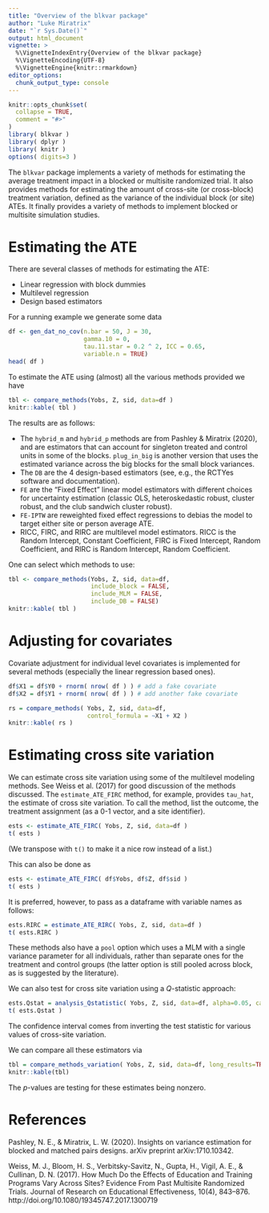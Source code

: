 ```yaml
---
title: "Overview of the blkvar package"
author: "Luke Miratrix"
date: "`r Sys.Date()`"
output: html_document
vignette: >
  %\VignetteIndexEntry{Overview of the blkvar package}
  %\VignetteEncoding{UTF-8}
  %\VignetteEngine{knitr::rmarkdown}
editor_options: 
  chunk_output_type: console
---
```


<style type="text/css">
.table {

    width: 40%;
    margin-left:auto; 
    margin-right:auto;
}
</style>


```r
knitr::opts_chunk$set(
  collapse = TRUE,
  comment = "#>"
)
library( blkvar )
library( dplyr )
library( knitr )
options( digits=3 )
```

The `blkvar` package implements a variety of methods for estimating the average treatment impact in a blocked or multisite randomized trial. It also provides methods for estimating the amount of cross-site (or cross-block) treatment variation, defined as the variance of the individual block (or site) ATEs. It finally provides a variety of methods to implement blocked or multisite simulation studies.

# Estimating the ATE

There are several classes of methods for estimating the ATE:

* Linear regression with block dummies
* Multilevel regression
* Design based estimators
    
For a running example we generate some data
```r
df <- gen_dat_no_cov(n.bar = 50, J = 30, 
                     gamma.10 = 0, 
                     tau.11.star = 0.2 ^ 2, ICC = 0.65, 
                     variable.n = TRUE)
head( df )
```

To estimate the ATE using (almost) all the various methods provided we have
```r
tbl <- compare_methods(Yobs, Z, sid, data=df )
knitr::kable( tbl )
```

The results are as follows:

* The `hybrid_m` and `hybrid_p` methods are from Pashley & Miratrix (2020), and are estimators that can account for singleton treated and control units in some of the blocks. `plug_in_big` is another version that uses the estimated variance across the big blocks for the small block variances.
* The `DB` are the 4 design-based estimators (see, e.g., the RCTYes software and documentation).  
* `FE` are the "Fixed Effect" linear model estimators with different choices for uncertainty estimation (classic OLS, heteroskedastic robust, cluster robust, and the club sandwich cluster robust).  
* `FE-IPTW` are reweighted fixed effect regressions to debias the model to target either site or person average ATE.  
* RICC, FIRC, and RIRC are multilevel model estimators. RICC is the Random Intercept, Constant Coefficient, FIRC is Fixed Intercept, Random Coefficient, and RIRC is Random Intercept, Random Coefficient.


One can select which methods to use:
```r
tbl <- compare_methods(Yobs, Z, sid, data=df, 
                       include_block = FALSE, 
                       include_MLM = FALSE,
                       include_DB = FALSE)
knitr::kable( tbl )
```



# Adjusting for covariates

Covariate adjustment for individual level covariates is implemented for several methods (especially the linear regression based ones).

```r
df$X1 = df$Y0 + rnorm( nrow( df ) ) # add a fake covariate
df$X2 = df$Y1 + rnorm( nrow( df ) ) # add another fake covariate

rs = compare_methods( Yobs, Z, sid, data=df, 
                      control_formula = ~X1 + X2 )
knitr::kable( rs )
```

# Estimating cross site variation

We can estimate cross site variation using some of the multilevel modeling methods. See Weiss et al. (2017) for good discussion of the methods discussed. The `estimate_ATE_FIRC` method, for example, provides `tau_hat`, the estimate of cross site variation. To call the method, list the outcome, the treatment assignment (as a 0-1 vector, and a site identifier).

```r
ests <- estimate_ATE_FIRC( Yobs, Z, sid, data=df )
t( ests )
```

(We transpose with `t()` to make it a nice row instead of a list.)

This can also be done as

```r
ests <- estimate_ATE_FIRC( df$Yobs, df$Z, df$sid )
t( ests )
```

It is preferred, however, to pass as a dataframe with variable names as follows:

```r
ests.RIRC = estimate_ATE_RIRC( Yobs, Z, sid, data=df )
t( ests.RIRC )
```

These methods also have a `pool` option which uses a MLM with a single variance parameter for all individuals, rather than separate ones for the treatment and control groups (the latter option is still pooled across block, as is suggested by the literature).

We can also test for cross site variation using a $Q$-statistic approach:

```r
ests.Qstat = analysis_Qstatistic( Yobs, Z, sid, data=df, alpha=0.05, calc.CI=TRUE )
t( ests.Qstat )
```

The confidence interval comes from inverting the test statistic for various values of cross-site variation.


We can compare all these estimators via

```r
tbl = compare_methods_variation( Yobs, Z, sid, data=df, long_results=TRUE )
knitr::kable(tbl)
```

The $p$-values are testing for these estimates being nonzero.

# References

Pashley, N. E., & Miratrix, L. W. (2020). Insights on variance estimation for blocked and matched pairs designs. arXiv preprint arXiv:1710.10342.

Weiss, M. J., Bloom, H. S., Verbitsky-Savitz, N., Gupta, H., Vigil, A. E., & Cullinan, D. N. (2017). How Much Do the Effects of Education and Training Programs Vary Across Sites? Evidence From Past Multisite Randomized Trials. Journal of Research on Educational Effectiveness, 10(4), 843–876. http://doi.org/10.1080/19345747.2017.1300719
